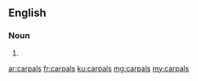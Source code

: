 ==English==

===Noun===
{{head|en}}

# {{plural of|carpal}}

[[ar:carpals]]
[[fr:carpals]]
[[ku:carpals]]
[[mg:carpals]]
[[my:carpals]]